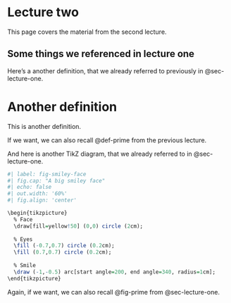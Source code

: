 # Lecture two {#sec-lecture-two}

This page covers the material from the second lecture. 

## Some things we referenced in lecture one

Here's a another definition, that we already referred to previously in @sec-lecture-one.

::: callout-note
::: {#def-another-definition}
# Another definition 
This is another definition. 
:::
:::

If we want, we can also recall @def-prime from the previous lecture. 

And here is another TikZ diagram, that we already referred to in @sec-lecture-one.

```r
#| label: fig-smiley-face
#| fig.cap: "A big smiley face"
#| echo: false
#| out.width: '60%'
#| fig.align: 'center'

\begin{tikzpicture}
  % Face
  \draw[fill=yellow!50] (0,0) circle (2cm);
  
  % Eyes
  \fill (-0.7,0.7) circle (0.2cm);
  \fill (0.7,0.7) circle (0.2cm);
  
  % Smile
  \draw (-1,-0.5) arc[start angle=200, end angle=340, radius=1cm];
\end{tikzpicture}
```

Again, if we want, we can also recall @fig-prime from @sec-lecture-one.